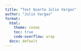 ```yaml
---
title: "Test Quarto Julio Vargas"
author: "Julio Vargas"
format:
  html:
    theme: cosmo
    toc: true
    code-overflow: wrap
  docx: default
---
```

